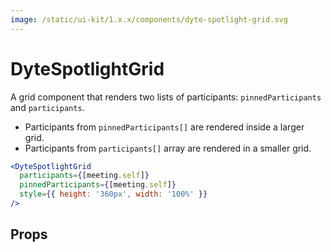 ```yaml
---
image: /static/ui-kit/1.x.x/components/dyte-spotlight-grid.svg
---
```


# DyteSpotlightGrid

A grid component that renders two lists of participants: `pinnedParticipants` and `participants`.

- Participants from `pinnedParticipants[]` are rendered inside a larger grid.
- Participants from `participants[]` array are rendered in a smaller grid.

```jsx live
<DyteSpotlightGrid
  participants={[meeting.self]}
  pinnedParticipants={[meeting.self]}
  style={{ height: '360px', width: '100%' }}
/>
```

## Props

<PropsTable of="dyte-spotlight-grid" />
